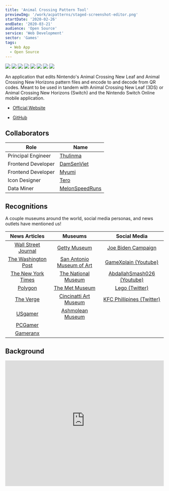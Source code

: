 ```yaml
---
title: 'Animal Crossing Pattern Tool'
previewImg: '/work/acpatterns/staged-screenshot-editor.png'
startDate: '2020-02-26'
endDate: '2020-03-21'
audience: 'Open Source'
service: 'Web Development'
sector: 'Games'
tags:
  - Web App
  - Open Source
---
```


<Carousel>
  <Img src="/work/acpatterns/screenshots/2023-06-18/Home.png" />
  <Img src="/work/acpatterns/screenshots/2023-06-18/Home - Menu Open.png" />
  <Img src="/work/acpatterns/screenshots/2023-06-18/Editor.png" />
  <Img src="/work/acpatterns/screenshots/2023-06-18/Editor - Palette Open.png" />
  <Img src="/work/acpatterns/screenshots/2023-06-18/Editor - QR Preview.png" />
  <Img src="/work/acpatterns/screenshots/2023-06-18/Editor - Import - Convert - 02 Crop Mosiac.png" />
  <Img src="/work/acpatterns/screenshots/2023-06-18/Editor - Local Storage Expanded.png" />
  <Img src="/work/acpatterns/screenshots/2023-06-18/Browse.png" />
</Carousel>

An application that edits Nintendo's Animal Crossing New Leaf and Animal
Crossing New Horizons pattern files and encode to and decode from QR codes.
Meant to be used in tandem with Animal Crossing New Leaf (3DS) or Animal
Crossing New Horizons (Switch) and the Nintendo Switch Online mobile application.

- [Official Website](https://acpatterns.com)

- [GitHub](https://github.com/Thulinma/ACNLPatternTool)

## Collaborators

| Role               | Name                                                 |
| ------------------ | ---------------------------------------------------- |
| Principal Engineer | [Thulinma](https://github.com/Thulinma)              |
| Frontend Developer | [DamSenViet ](https://github.com/DamSenViet)         |
| Frontend Developer | [Myumi ](https://github.com/myumi)                   |
| Icon Designer      | [Tero](https://tero.space/)                          |
| Data Miner         | [MelonSpeedRuns](https://twitter.com/MelonSpeedruns) |

## Recognitions

A couple museums around the world, social media personas, and news outlets have mentioned us!

|                                                                           News Articles                                                                           |                                                           Museums                                                           |                                                                                                                            Social Media                                                                                                                            |
| :---------------------------------------------------------------------------------------------------------------------------------------------------------------: | :-------------------------------------------------------------------------------------------------------------------------: | :----------------------------------------------------------------------------------------------------------------------------------------------------------------------------------------------------------------------------------------------------------------: |
|                  [Wall Street Journal](https://www.wsj.com/articles/nintendos-animal-crossing-goes-upscale-with-museum-masterpieces-11597852490)                  |                 [Getty Museum](http://blogs.getty.edu/iris/how-to-build-an-art-museum-in-animal-crossing/)                  |                                                                                                 [Joe Biden Campaign](https://store.joebiden.com/animal-crossing/)                                                                                                  |
|                       [The Washington Post](https://www.washingtonpost.com/video-games/2020/04/18/animal-crossing-new-horizons-tools-tips/)                       |                            [San Antonio Museum of Art](https://www.samuseum.org/animalcrossing/)                            |                                                                                                [GameXplain (Youtube)](https://www.youtube.com/watch?v=7Qrvb0Pi29c)                                                                                                 |
|                                  [The New York Times](https://www.nytimes.com/2020/09/01/us/politics/biden-animal-crossing.html)                                  | [The National Museum](https://www.nasjonalmuseet.no/en/aktuelt/2020/put-the-national-museum-in-your-animal-crossing-world/) |                                                                                                     [AbdallahSmash026 (Youtube)](https://youtu.be/aIEA5QnQSDo)                                                                                                     |
| [Polygon](https://www.polygon.com/animal-crossing-new-horizons-switch-acnh-guide/2020/3/27/21197396/turn-pictures-into-murals-patterns-in-game-nook-link-qr-code) |       [The Met Museum](https://www.metmuseum.org/blogs/collection-insights/2020/animal-crossing-new-horizons-qr-code)       |                                                                                            [Lego (Twitter)](https://twitter.com/LEGO_Group/status/1322508736678813696)                                                                                             |
|                  [The Verge](https://www.theverge.com/2020/9/1/21409727/biden-harris-animal-crossing-campaign-new-horizons-yard-signs-election)                   |              [Cincinatti Art Museum](https://www.cincinnatiartmuseum.org/about/blog/animal-crossing-and-cam/)               | [KFC Phillipines (Twitter)](https://twitter.com/KFCPhilippines/status/1273093956763439104?ref_src=twsrc%5Etfw%7Ctwcamp%5Etweetembed%7Ctwterm%5E1273093956763439104%7Ctwgr%5E&ref_url=https%3A%2F%2Feconsultancy.com%2Fthe-animal-crossing-phenomenon-marketing%2F) |
|          [USgamer](https://www.usgamer.net/articles/animal-crossings-qr-codes-are-handy-for-designs-and-also-importing-massive-jeff-goldblum-paintings)           |                                [Ashmolean Museum](https://www.ashmolean.org/animal-crossing)                                |                                                                                                                                                                                                                                                                    |
|                        [PCGamer](https://www.pcgamer.com/give-your-animal-crossing-home-a-pc-gaming-makeover-with-this-handy-design-tool/)                        |                                                                                                                             |                                                                                                                                                                                                                                                                    |
|                   [Gameranx](https://gameranx.com/features/id/195193/article/animal-crossing-new-horizons-how-to-import-images-custom-designs/)                   |                                                                                                                             |                                                                                                                                                                                                                                                                    |

## Background

<MediaContainer>
  <iframe
    width="100%"
    height="400"
    src="https://www.youtube-nocookie.com/embed/z09iRo44Mcs?si=1o6MMxqKsSiFOHMJ"
    title="YouTube video player"
    frameBorder="0"
    allow="accelerometer; autoplay; clipboard-write; encrypted-media; gyroscope; picture-in-picture; web-share"
    allowFullScreen
  />
</MediaContainer>

In 2012, Nintendo released Animal Crossing New Leaf (ACNL) for their latest
portable console – the 3DS. This was the first of the Animal Crossing series
games to feature QR codes with a means of sharing in-game apparel designs
over the internet by uploading in-game screenshots of the QR code. While
ACNL continued to gain steam in popularity, so did the number of pattern
designers and QR codes. Spanning dedicated ACNL forums, Tumblr blogs posts,
Tweets, and Google Images, the method of discovering and sharing pattern
designs was decentralized and painful. Another problem noticed was plagiarism,
a common complaint from the Japanese ACNL community. Designers had been taking
patterns from the Japanese community passing them off as their own.

The first of people to begin scratching these problems was Thulinma, a developer
in the Netherlands, who created an [early version of the pattern editor](https://thulinma.com/acnl/).
At the time it only handled ACNL patterns and couldn't show a 3D model preview
of the apparel that the pattern would be projected to in game. I reached out to
him about his application in 2018 trying to understand the underlying pattern
format encoded by the QR to prepare for the next anticipated Animal Crossing
game (and what I anticipated to be the next QR code format). With the pieces
assembled I eventually began making design mockups and [experimental performance
tests](https://github.com/DamSenViet/react-acnl-pattern-tool) for a centralized,
searchable database of patterns.

Thulinma later extended an invitation to me to join him and Myumi, a developer
in New York, in making the next generation of the application, We made
uncommitted plans to develop a new application from scratch and decided to stay
in touch with each other. A majority of this time was spent idle, waiting
for Nintendo to make some mention of patterns in their announcements or gameplay
previews. In Feb 2020 Nintendo finally showcased patterns in their Nintendo
Direct for Animal Crossing New Horizons (ACNH) while also setting the release
date a week or two right after.

<MediaContainer>
  <iframe
    width="100%"
    height="400"
    src="https://www.youtube.com/embed/Ie4WZCLbtVs?si=tlZGw_4rLsGEJJMo&amp;start=928"
    title="YouTube video player"
    frameBorder="0"
    allow="accelerometer; autoplay; clipboard-write; encrypted-media; gyroscope; picture-in-picture; web-share"
    allowFullScreen
  />
</MediaContainer>

## Approaching Launch

With 1-2 weeks of available development time, we hurriedly began brainstorming
ideas. Very quickly, we set up a Discord server to help us, who were all
residing in different parts of the world, to communicate and support our future
users. We decided to deploy a web application on our own servers and domains
with the potential to release an offline version. The app would include
the pattern editor which would allow you to edit via a GUI, include the ability
to import and export QR codes and include backwards compatibility for ACNL
patterns. We also floated the idea of including the ability to convert regular
images to ACNL patterns as a bonus feature.

During initial development, the ACNH pattern format was not publicly
available. Our lead engineer would take care of the pattern format libraries,
backend api, and infrastructure. I instead redirected a majority of our efforts
to the frontend UI and Myumi worked on improving QR code generation. Since no
one had access to ACNH just yet, we made plans to reverse-engineer and add this
in a future update (which we did).

We also wanted to include an account system, but with two weeks left, there
wasn't enough time and resources to securely and properly add authentication and
authorization. The benefits of an account system wouldn't solve plagiarism and
would also require us to setup more internal human infrastructure. Based on our
timeline, an account system was out of question.

### As Frontend Developer

As an experienced front-end developer, I advised my team on our
potential technology stack, helping us decide on a build strategy to provide
both online and offline versions of the application. A combination of prior
[performance tests](https://github.com/DamSenViet/react-acnl-pattern-tool)
alongside wanting to include everyone in the development process eventually led
us to settle on Vue.js – a component framework similar to utilizing plain HTML,
CSS, JS – easy to use for developers on the team unfamilar with working in a
component system and ES modules.

Becoming responsible for all of our setup included setting up a custom tooling
involving bundling, compression, and dependency structures was the easy part.
One of the unique problems we ran into included needing to link a fork of the
QR Code library we needed to extend from the source code directly because it
didn't support encoding binary data and was written in TypeScript, a different
language from the what were using which was JavaScript. This was handled with
git submodules at my suggestion so we could modify the original source, compile
it back to JavaScript and then reference it from our main project.

I also ended up spearheading a large amount of our UI programming involving
setting up our initial routing, pages, portal managers, data stores, client-side
caching systems, api libraries, and integrating internationalization features.

### As UI/UX Designer

With a prior background in UI and UX, I also led the design efforts in making
responsive HD mockups of our UI for multiple screen sizes, determining general
art direction, design language, and color schemes. Paired with my background in
development, I also advised other team members on the viability of specific UI
features.

Before the project kicked off, I had already been working on the UI/UX design
for the application for a long time. While I did have a design in mind modeled
after online apparel shops, we rejected many of my initial designs as a team
because we wanted the UI to feel playful and match the upcoming game's design
language and make it feel less commercialy oriented. Animal Crossing had a
reputation for being a game where people could relax and take it slow. We wanted
the UI to reflect that same mood. We continued with an another prototype of mine
playing off the same soft colors that Animal Crossing had used. Looking back,
I'm incredibly glad we made that decision.

Early homepage mockups:

{/* slider carousel of early mockups */}
![Early homepage mockup](/work/acpatterns/early-homepage.png)

Latest homepage mockups:

{/* replace with carousel of mobile + desktop mockups */}
![Latest Homepage Mockups](/work/acpatterns/latest-homepage.png)

## At Launch

At launch, we focused only on features and queued the UI update that would be
according to the design (still being worked on at this time) for later. Pressed
by lack of time, we focused on implementing features and .We were even able to
include the ability to convert images into the ACNL format and export the
result as a QR code. Lucky for us, the image conversion feature, which was
originally a bonus feature, ended up becoming our main driver for engagement.

<Carousel>
  <Img src="/work/acpatterns/screenshots/2020-03-20/Home.png" />
  <Img src="/work/acpatterns/screenshots/2020-03-20/Editor.png" />
  <Img src="/work/acpatterns/screenshots/2020-03-20/Editor - QR Preview.png" />
  <Img src="/work/acpatterns/screenshots/2020-03-20/Editor - Image Conversion.png" />
  <Img src="/work/acpatterns/screenshots/2020-03-20/Editor - Local Storage.png" />
  <Img src="/work/acpatterns/screenshots/2020-03-20/Editor - Palette Open.png" />
  <Img src="/work/acpatterns/screenshots/2020-03-20/Editor - Pattern Settings.png" />
  <Img src="/work/acpatterns/screenshots/2020-03-20/Browse.png" />
</Carousel>

## Successes

Users greatly loved the image conversion and QR code preview features, using it
put pictures of memes, art, and loved ones into their games. Mentioned in the
Nintendo Direct, by scanning the QR codes with Nintendo's mobile application,
users were able to add these patterns encoded as QR codes to their game after
connecting with their Nintendo Account. Our image conversion feature allowed for
memes, art, and pictures of loved ones to be added into the game as designs that
users could project onto in-game apparel, furniture and decor, and even 1x1
tiles on landscapes. We received heartfelt messages and support from the Animal
Crossing community on our platform and collaborated with other similar free
platforms like [Nooknet](https://nooknet.net/) to continue getting the word out.

<MediaContainer>
  <Img src="/work/acpatterns/screenshots/2023-06-18/Editor - Import - Convert - 02 Crop Mosiac.png" />
</MediaContainer>

With the resounding positive feedback from the community, we expanded the image
conversion feature to include the ability to split the image into a grid of
multiple patterns to create in-game mosaics. You can find more examples of how
people have come up with ways to use our tool under our [recognitions](#recognitions).

### Large Consistent Userbase

<Carousel>
  <Img src="/work/acpatterns/stats-1.png" />
  <Img src="/work/acpatterns/stats-2.png" />
</Carousel>

With the financial resources I had at the time, I could not even remotely afford
the infrastructure required to even support such a large userbase. Given our stats
for April 2020, we did amazing on release!

By May our numbers began to slack a bit, but it was expected because the
popularity and visibility of the game began to fizzle. Users began to
understand that this Animal Crossing entry not centered around interaction like
previous entries but around customization instead. Many of us Animal Crossing
fans were feeling burnout from the game. Despite the lack of Nintendo's new
updates excluding meaningful additions to the base game, we continued to have
millions of unique monthly global users.

### Social Media

We made it into popular culture! Over the first few COVID months, you
could see us all over social media channels. Our patterns and QR codes were
included in the posts of popular Facebook groups such as "Subtle Asian
Traits", on [Instagram](https://www.instagram.com/p/B_R-61pFrjP/?utm_source=ig_web_button_share_sheet),
and on Twitter by pixel art arists. Even popular Youtube gaming channel
[GameXplain](https://www.youtube.com/watch?v=7Qrvb0Pi29c) made a video about
our application and a tutorial of how to use the old version of it!

We gained enough traction to even be featured in news articles of
well-established digital news outlets such as [Wall Street Journal](https://www.wsj.com/articles/nintendos-animal-crossing-goes-upscale-with-museum-masterpieces-11597852490),
[Polygon](https://www.polygon.com/animal-crossing-new-horizons-switch-acnh-guide/2020/3/27/21197396/turn-pictures-into-murals-patterns-in-game-nook-link-qr-code).

Museums like the [Getty](https://experiments.getty.edu/ac-art-generator) built
on our codebase an opportunity to engage new audiences by making their own art
collections available as QR codes. This motivated me to make a [separate publicly available library](./acpatterns-js)
for developers who want to automate the process or make similar applications.

Other companies were also using our platform as a way to advertise and engage
with their customers. This [tweet by KFC Phillipines](https://twitter.com/KFCPhilippines/status/1273093956763439104?ref_src=twsrc%5Etfw%7Ctwcamp%5Etweetembed%7Ctwterm%5E1273093956763439104%7Ctwgr%5E&ref_url=https%3A%2F%2Feconsultancy.com%2Fthe-animal-crossing-phenomenon-marketing%2F)
includes patterns that were converted using our tool using the mosaic image
creating feature demonstrating how wide-reaching our platform had become over
social media. A similar marketing strategy was also used by the [President Joe
Biden Campaign.](https://www.theverge.com/2020/9/1/21409727/biden-harris-animal-crossing-campaign-new-horizons-yard-signs-election)

## Post Launch Challenges

While the initial development phase was short and sweet, we still had a long way
to go in supporting and maintaining the application.

### Time Allocation

Over the initial phases of the project, I realized we had split too much of my
time between my two roles as developer and designer, that we ran into
bottlenecks. Even after the initial release, I found myself having to spend too
much time on the HD mockups to help move development forward. Despite being a
unicorn, I found our pace of development to be a bit frustrating.

After our initial release, we encountered many offers of other community
members volunteering to help. We eventually vetted and brought on Tero, an
icon/brand designer from Germany, onto the team who did an [amazing job
creating graphics and branding for us to use](https://tero.space/acpatterns),
freeing up more of my time for development.

### Overlooked Infrastructure

Within the first week of releasing our application in late March, we
received a DDOS attack from a disgruntled Discord member we had banned for
harassing other community members. The application was down for approximately
half a day while we scrambled to set up a reverse proxy to deal with the high
load of requests as well as malicious ones. We also began adding rules of
conduct to our Discord server upon a user joining and became more active in
responding to similar incidents.

### Nintendo's Legal Team

Nintendo at some point sent us a legal notice, pleasantly worded, that we take
down the website in its entirety, citing us for copyright infringement despite
the fact that the ability to scan QR codes containing patterns at all was
Nintendo's decision. We agreed that we needed a way to moderate the patterns,
but not with the copyright infringement. Even if our application did not exist,
users could still create copyright infringing content in-game without our
application ever existing. This was the one point in their legal challenge
that we decided to ignore.

We resolved the other legal qualms by temporarily disabling the browsing system,
setting up NSFW filters, and worked on a moderating system the day we got the
notice. We removed all references to Nintendo. Nintendo then de-escalated the
legal threat and left us somewhat confused about their intentions, despite us
not taking away the ability to convert images to patterns and then to QR Codes.

Nintendo later showed up again in a news article when asked by the [Wall Street
Journal](https://www.wsj.com/articles/nintendos-animal-crossing-goes-upscale-with-museum-masterpieces-11597852490)
about their thoughts on our application. Their response:

> “very happy” that the game is able to “facilitate the creative and social activities of people around the world.”

### User-Generated Content

During the initial week of release, we had already received complaints about
inappropriate content in our pattern database. This content included racism,
sexism, genderism, porn, gore, etc – clearly not content meant for kids or those
playing Animal Crossing for relaxation purposes, which really was on entire
userbase. We were even featured on [Eurogamer](https://www.eurogamer.net/articles/2020-03-21-animal-crossing-new-horizons-players-are-putting-memes-hand-wash-warnings-and-some-very-nasty-things-in-their-islands)
for this blunder. This led us to build a NSFW section that needed confirmation.

This was a problem we clearly lacked support for as we had not originally
anticipated this to be an issue prior to launch. When we had to develop a
moderating system to handle Nintendo's legal challenges, we were not able to
spend as much time as we should have recruiting a network of volunteer
moderators. Even if we did, we would be lacking a proper set of of moderating
tools (and the time to make them) and so it made this an incredibly difficult
problem (even more so for a small team) that we still have not addressed as of
today. The lack of time due to life prioritiies began to take precendence for
our team, eventually bringing new searchable pattern publications to a
standstill.

## Final Thoughts

Developing, designing, and maintaining the application has helped me
familiarize myself with the challenges in a product's lifecycle as well as
helped me understand the concept of product ownership. It meant providing
support to users (both non-developers and developers), responding to feature
requests, reviewing code, managing contributions, and coordinating with team
members. We deployed a tool for others to meaningfully engage over social media
and games and we were recogized for it.

I'm proud that our work had a positive impact and hope to continue developing
apps like this!
